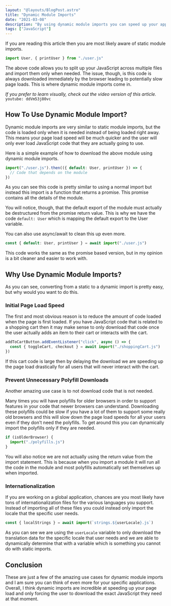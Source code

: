 ```yaml
---
layout: "@layouts/BlogPost.astro"
title: "Dynamic Module Imports"
date: "2021-03-08"
description: "By using dynamic module imports you can speed up your applications while making the user experience better."
tags: ["JavaScript"]
---
```


If you are reading this article then you are most likely aware of static module imports.

```js
import User, { printUser } from "./user.js"
```

The above code allows you to split up your JavaScript across multiple files and import them only when needed. The issue, though, is this code is always downloaded immediately by the browser leading to potentially slow page loads. This is where dynamic module imports come in.

_If you prefer to learn visually, check out the video version of this article._
`youtube: ddVm53j80vc`

## How To Use Dynamic Module Import?

Dynamic module imports are very similar to static module imports, but the code is loaded only when it is needed instead of being loaded right away. This means your page load speed will be much quicker and the user will only ever load JavaScript code that they are actually going to use.

Here is a simple example of how to download the above module using dynamic module imports.

```js
import("./user.js").then(({ default: User, printUser }) => {
  // Code that depends on the module
})
```

As you can see this code is pretty similar to using a normal import but instead this import is a function that returns a promise. This promise contains all the details of the module.

You will notice, though, that the default export of the module must actually be destructured from the promise return value. This is why we have the code `default: User` which is mapping the default export to the User variable.

You can also use async/await to clean this up even more.

```js
const { default: User, printUser } = await import("./user.js")
```

This code works the same as the promise based version, but in my opinion is a bit cleaner and easier to work with.

## Why Use Dynamic Module Imports?

As you can see, converting from a static to a dynamic import is pretty easy, but why would you want to do this.

### Initial Page Load Speed

The first and most obvious reason is to reduce the amount of code loaded when the page is first loaded. If you have JavaScript code that is related to a shopping cart then it may make sense to only download that code once the user actually adds an item to their cart or interacts with the cart.

```js
addToCartButton.addEventListener("click", async () => {
  const { toggleCart, checkout } = await import("./shoppingCart.js")
})
```

If this cart code is large then by delaying the download we are speeding up the page load drastically for all users that will never interact with the cart.

### Prevent Unnecessary Polyfill Downloads

Another amazing use case is to not download code that is not needed.

Many times you will have polyfills for older browsers in order to support features in your code that newer browsers can understand. Downloading these polyfills could be slow if you have a lot of them to support some really old browsers and this will slow down the page load speeds for all your users even if they don't need the polyfills. To get around this you can dynamically import the polyfills only if they are needed.

```js
if (isOlderBrowser) {
  import("./polyfills.js")
}
```

You will also notice we are not actually using the return value from the import statement. This is because when you import a module it will run all the code in the module and most polyfills automatically set themselves up when imported.

### Internationalization

If you are working on a global application, chances are you most likely have tons of internationalization files for the various languages you support. Instead of importing all of these files you could instead only import the locale that the specific user needs.

```js
const { localStrings } = await import(`strings.${userLocale}.js`)
```

As you can see we are using the `userLocale` variable to only download the translation data for the specific locale that user needs and we are able to dynamically determine that with a variable which is something you cannot do with static imports.

## Conclusion

These are just a few of the amazing use cases for dynamic module imports and I am sure you can think of even more for your specific applications. Overall, I think dynamic imports are incredible at speeding up your page load and only forcing the user to download the exact JavaScript they need at that moment.
